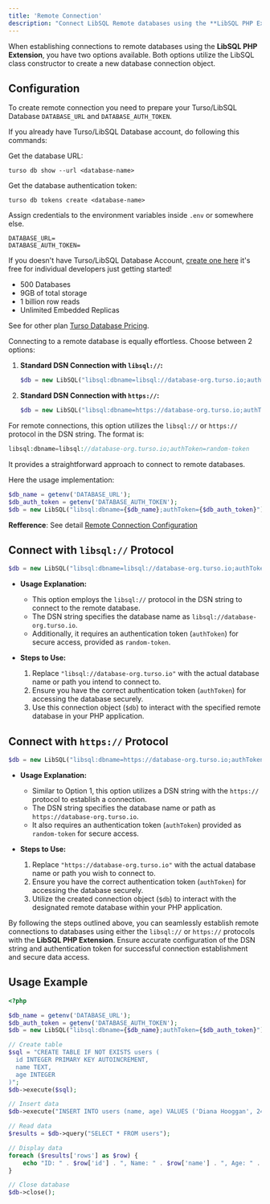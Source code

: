 ```yaml
---
title: 'Remote Connection'
description: "Connect LibSQL Remote databases using the **LibSQL PHP Extension**"
---
```


When establishing connections to remote databases using the **LibSQL PHP Extension**, you have two options available. Both options utilize the LibSQL class constructor to create a new database connection object.

## Configuration

To create remote connection you need to prepare your Turso/LibSQL Database `DATABASE_URL` and `DATABASE_AUTH_TOKEN`.

If you already have Turso/LibSQL Database account, do following this commands:

Get the database URL:
```shell
turso db show --url <database-name>
```

Get the database authentication token:
```shell
turso db tokens create <database-name>
```

Assign credentials to the environment variables inside `.env` or somewhere else.
```env
DATABASE_URL=
DATABASE_AUTH_TOKEN=
```

If you doesn't have Turso/LibSQL Database Account, [create one here](https://docs.turso.tech/quickstart) it's free for individual developers just getting started!

- 500 Databases
- 9GB of total storage
- 1 billion row reads
- Unlimited Embedded Replicas

See for other plan [Turso Database Pricing](https://turso.tech/pricing).

Connecting to a remote database is equally effortless. Choose between 2 options:

   1. **Standard DSN Connection with `libsql://`:**
      ```php
      $db = new LibSQL("libsql:dbname=libsql://database-org.turso.io;authToken=random-token");
      ```
      
   2. **Standard DSN Connection with `https://`:**
      ```php
      $db = new LibSQL("libsql:dbname=https://database-org.turso.io;authToken=random-token");
      ```

For remote connections, this option utilizes the `libsql://` or `https://` protocol in the DSN string. The format is:
```php
libsql:dbname=libsql://database-org.turso.io;authToken=random-token
```
It provides a straightforward approach to connect to remote databases.

Here the usage implementation:
```php
$db_name = getenv('DATABASE_URL');
$db_auth_token = getenv('DATABASE_AUTH_TOKEN');
$db = new LibSQL("libsql:dbname={$db_name};authToken={$db_auth_token}");
```

<Info>**Refference**: See detail [Remote Connection Configuration](/dark-extensions/configuration#remote-connection)</Info>

## Connect with `libsql://` Protocol

```php
$db = new LibSQL("libsql:dbname=libsql://database-org.turso.io;authToken=random-token");
```

- **Usage Explanation:**
  - This option employs the `libsql://` protocol in the DSN string to connect to the remote database.
  - The DSN string specifies the database name as `libsql://database-org.turso.io`.
  - Additionally, it requires an authentication token (`authToken`) for secure access, provided as `random-token`.

- **Steps to Use:**
  1. Replace `"libsql://database-org.turso.io"` with the actual database name or path you intend to connect to.
  2. Ensure you have the correct authentication token (`authToken`) for accessing the database securely.
  3. Use this connection object (`$db`) to interact with the specified remote database in your PHP application.

## Connect with `https://` Protocol

```php
$db = new LibSQL("libsql:dbname=https://database-org.turso.io;authToken=random-token");
```

- **Usage Explanation:**
  - Similar to Option 1, this option utilizes a DSN string with the `https://` protocol to establish a connection.
  - The DSN string specifies the database name or path as `https://database-org.turso.io`.
  - It also requires an authentication token (`authToken`) provided as `random-token` for secure access.

- **Steps to Use:**
  1. Replace `"https://database-org.turso.io"` with the actual database name or path you wish to connect to.
  2. Ensure you have the correct authentication token (`authToken`) for accessing the database securely.
  3. Utilize the created connection object (`$db`) to interact with the designated remote database within your PHP application.

By following the steps outlined above, you can seamlessly establish remote connections to databases using either the `libsql://` or `https://` protocols with the **LibSQL PHP Extension**. Ensure accurate configuration of the DSN string and authentication token for successful connection establishment and secure data access.

## Usage Example

```php
<?php

$db_name = getenv('DATABASE_URL');
$db_auth_token = getenv('DATABASE_AUTH_TOKEN');
$db = new LibSQL("libsql:dbname={$db_name};authToken={$db_auth_token}");

// Create table
$sql = "CREATE TABLE IF NOT EXISTS users (
  id INTEGER PRIMARY KEY AUTOINCREMENT,
  name TEXT, 
  age INTEGER
)";
$db->execute($sql);

// Insert data
$db->execute("INSERT INTO users (name, age) VALUES ('Diana Hooggan', 24)");

// Read data
$results = $db->query("SELECT * FROM users");

// Display data
foreach ($results['rows'] as $row) {
    echo "ID: " . $row['id'] . ", Name: " . $row['name'] . ", Age: " . $row['age'] . "\n";
}

// Close database
$db->close();
```
